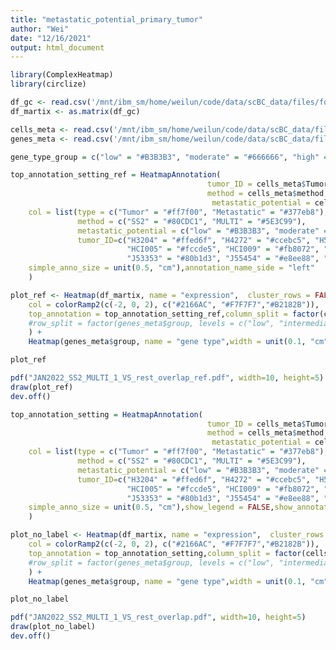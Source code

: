```yaml
---
title: "metastatic_potential_primary_tumor"
author: "Wei"
date: "12/16/2021"
output: html_document
---
```

```r
library(ComplexHeatmap)
library(circlize)
```

```r
df_gc <- read.csv('/mnt/ibm_sm/home/weilun/code/data/scBC_data/files/for_complex_heatmap/SS2_MULTI_tumor_only_shared_genes_gc.csv',row.names = 1)
df_martix <- as.matrix(df_gc)
```

```r
cells_meta <- read.csv('/mnt/ibm_sm/home/weilun/code/data/scBC_data/files/for_complex_heatmap/SS2_MULTI_tumor_only_shared_genes_metadata.csv',row.names = 1)
genes_meta <- read.csv('/mnt/ibm_sm/home/weilun/code/data/scBC_data/files/for_complex_heatmap/SS2_MULTI_tumor_only_shared_genes_gene_metadata.csv',row.names = 1)
```

```r
gene_type_group = c("low" = "#B3B3B3", "moderate" = "#666666", "high" = "#191919")
```

```r
top_annotation_setting_ref = HeatmapAnnotation(
                                            tumor_ID = cells_meta$Tumor_ID,
                                            method = cells_meta$method,
                                             metastatic_potential = cells_meta$metastatic_potential_group,
    col = list(type = c("Tumor" = "#ff7f00", "Metastatic" = "#377eb8"), rs = c("ER-" = "#02818a", "ER+" = "#810f7c"), 
               method = c("SS2" = "#80CDC1", "MULTI" = "#5E3C99"),
               metastatic_potential = c("low" = "#B3B3B3", "moderate" = "#666666", "high" = "#191919", "all" = "#ffffff"),
               tumor_ID=c("H3204" = "#ffed6f", "H4272" = "#ccebc5", "H5097" = "#bc80bd", "H5471" = "#b3de69", "HCI001" = "#fdb462", 
                          "HCI005" = "#fccde5", "HCI009" = "#fb8072", "HCI010" = "#1598cc", "HCI011" = "#bebada", "J2036" = "#8dd3c7", 
                          "J53353" = "#80b1d3", "J55454" = "#e8ee88", "global" = "black", "HCI002" = "#d9d9d9")),border = TRUE,gap = unit(3, "points"),
    simple_anno_size = unit(0.5, "cm"),annotation_name_side = "left"
    )
```

```r
plot_ref <- Heatmap(df_martix, name = "expression",  cluster_rows = FALSE, cluster_columns = TRUE,show_column_names = FALSE,column_dend_reorder = FALSE,show_column_dend = FALSE,cluster_column_slices = FALSE,show_row_names = FALSE, 
    col = colorRamp2(c(-2, 0, 2), c("#2166AC", "#F7F7F7","#B2182B")),
    top_annotation = top_annotation_setting_ref,column_split = factor(cells_meta$metastatic_potential_group, levels = c("low", "moderate","high")),
    #row_split = factor(genes_meta$group, levels = c("low", "intermediate","high")),
    ) +
    Heatmap(genes_meta$group, name = "gene type",width = unit(0.1, "cm"), col = gene_type_group,use_raster=FALSE) 
```

```r
plot_ref
```

```r
pdf("JAN2022_SS2_MULTI_1_VS_rest_overlap_ref.pdf", width=10, height=5)
draw(plot_ref)
dev.off()
```


```r
top_annotation_setting = HeatmapAnnotation(
                                            tumor_ID = cells_meta$Tumor_ID,
                                            method = cells_meta$method,
                                             metastatic_potential = cells_meta$metastatic_potential_group,
    col = list(type = c("Tumor" = "#ff7f00", "Metastatic" = "#377eb8"), rs = c("ER-" = "#02818a", "ER+" = "#810f7c"), 
               method = c("SS2" = "#80CDC1", "MULTI" = "#5E3C99"),
               metastatic_potential = c("low" = "#B3B3B3", "moderate" = "#666666", "high" = "#191919", "all" = "#ffffff"),
               tumor_ID=c("H3204" = "#ffed6f", "H4272" = "#ccebc5", "H5097" = "#bc80bd", "H5471" = "#b3de69", "HCI001" = "#fdb462", 
                          "HCI005" = "#fccde5", "HCI009" = "#fb8072", "HCI010" = "#1598cc", "HCI011" = "#bebada", "J2036" = "#8dd3c7", 
                          "J53353" = "#80b1d3", "J55454" = "#e8ee88", "global" = "black", "HCI002" = "#d9d9d9")),border = TRUE,gap = unit(3, "points"),
    simple_anno_size = unit(0.5, "cm"),show_legend = FALSE,show_annotation_name = FALSE
    )
```


```r
plot_no_label <- Heatmap(df_martix, name = "expression",  cluster_rows = FALSE, cluster_columns = TRUE,show_column_names = FALSE,column_dend_reorder = FALSE,show_column_dend = FALSE,cluster_column_slices = FALSE,show_row_names = FALSE,show_heatmap_legend = FALSE,column_title = NULL, 
    col = colorRamp2(c(-2, 0, 2), c("#2166AC", "#F7F7F7","#B2182B")),
    top_annotation = top_annotation_setting,column_split = factor(cells_meta$metastatic_potential_group, levels = c("low", "moderate","high")),
    #row_split = factor(genes_meta$group, levels = c("low", "intermediate","high")),
    ) +
    Heatmap(genes_meta$group, name = "gene type",width = unit(0.1, "cm"), col = gene_type_group,use_raster=FALSE,show_heatmap_legend = FALSE,show_column_names = FALSE) 
```

```r
plot_no_label
```


```r
pdf("JAN2022_SS2_MULTI_1_VS_rest_overlap.pdf", width=10, height=5)
draw(plot_no_label)
dev.off()
```

